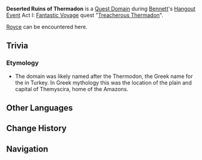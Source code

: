 {{Domain Infobox
|image        = Domain Temple of the Wolf.png
|type         = Quest
|description  = Recently discovered underground ruins. Even though the Guild keeps warning of the dangers hidden inside, nothing can go wrong with Bennett by your side, right?
|quest        = Treacherous Thermadon
|quest_type   = Hangout
|region       = Mondstadt
|area         = Starfell Valley
|subarea      = Thousand Winds Temple
|domain       = Temple of the Wolf
|requiredAR   = 26
|recLevel     = 35
}}
'''Deserted Ruins of Thermadon''' is a [[Quest Domain]] during [[Bennett]]'s [[Hangout Event]] Act I: [[Fantastic Voyage (Hangout Event)|Fantastic Voyage]] quest "[[Treacherous Thermadon]]".

[[Royce]] can be encountered here.

==Trivia==
===Etymology===
*The domain was likely named after the Thermodon, the Greek name for the {{w|Terme River}} in Turkey. In Greek mythology this was the location of the plain and capital of Themyscira, home of the Amazons.

==Other Languages==
{{Other Languages
|en      = Deserted Ruins of Thermadon
|zhs     = 失落的忒耳摩冬遗迹
|zhs_rm  = Shīluò de Tè'ěrmódōng Yíjī
|zht     = 失落的忒耳摩冬遺蹟
|zht_rm  = Shīluò de Tè'ěrmódōng Yíjī
|zh_tl   = Lost Thermadon Ruins
|ja      = 失われたテルモードン遺跡
|ja_rm   = Ushinawareta Terumoodon Iseki
|ja_tl   = Lost Thermadon Ruins
|ko      = 잃어버린 테르마돈의 유적
|ko_rm   = 
|ko_tl   = 
|es      = Ruinas desiertas de Thermadon
|es_tl   = Deserted Ruins of Thermadon
|fr      = Ruines désertes de Thermadon
|fr_tl   = Deserted Ruins of Thermadon
|ru      = Затерянные руины Термадона
|ru_tl   = 
|th      = ซากปรักหักพังที่สาบสูญของ Thermadon
|th_rm   = 
|th_tl   = 
|vi      = Di Tích Thermadon Thất Lạc
|vi_tl   = 
|de      = Verlassene Ruinen von Thermadon
|de_tl   = Deserted Ruins of Thermadon
|id      = Deserted Ruins of Thermadon
|pt      = Ruínas Perdidas de Thermadon
|pt_tl   = Lost Ruins of Thermadon
}}

==Change History==
{{Change History|1.4}}

==Navigation==
{{Domain Navbox|Temporary}}